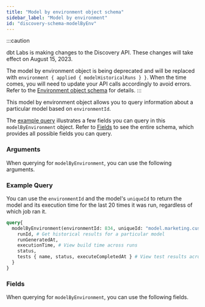 ```yaml
---
title: "Model by environment object schema"
sidebar_label: "Model by environment"
id: "discovery-schema-modelByEnv"
---
```



:::caution

dbt Labs is making changes to the Discovery API. These changes will take effect on August 15, 2023.

The model by environment object is being deprecated and will be replaced with `environment { applied { modelHistoricalRuns } }`. When the time comes, you will need to update your API calls accordingly to avoid errors. Refer to the
[Environment object schema](/docs/dbt-cloud-apis/discovery-schema-environment) for details.
:::

This model by environment object allows you to query information about a particular model based on `environmentId`.

The [example query](#example-query) illustrates a few fields you can query in this `modelByEnvironment` object. Refer to [Fields](#fields) to see the entire schema, which provides all possible fields you can query.


<DiscoveryApiJobDeprecationNotice />

### Arguments

When querying for `modelByEnvironment`, you can use the following arguments.

<QueryArgsTable queryName="modelByEnvironment" />


### Example Query

You can use the `environmentId` and the model's `uniqueId` to return the model and its execution time for the last 20 times it was run, regardless of which job ran it.


```graphql
query{
  modelByEnvironment(environmentId: 834, uniqueId: "model.marketing.customers", lastRunCount: 20) {
    runId, # Get historical results for a particular model
    runGeneratedAt,
    executionTime, # View build time across runs
    status,
    tests { name, status, executeCompletedAt } # View test results across runs
  }
}
```

### Fields
When querying for `modelByEnvironment`, you can use the following fields.

<SchemaTable nodeName="ModelNode" />
